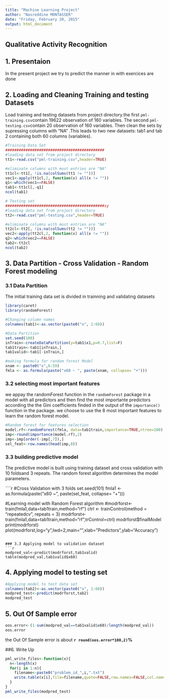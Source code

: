 ```yaml
---
title: "Machine Learning Project"
author: "Nasreddine MONTASSER"
date: "Friday, February 20, 2015"
output: html_document
---
```


Qualitative Activity Recognition
----------------------------------------------------
## 1. Presentaion
In the present project we try to predict the manner in with exercices are done

## 2. Loading and Cleaning Training and testing Datasets
Load training and testing datasets from project directory.the first `pml-training.csv`contain 19622 observation of 160 variables. The second `pml-testing.csv`contain 20 observation of 160 variables. Then  clean the sets by supressing columns with "NA" .This leads to two new datasets: tab1 and tab 2 containing both 60 columns (variables).

````r
#Training Data Set
############################################
#loading data set from project directory
tt1<-read.csv("pml-training.csv",header=TRUE)

#eliminate columns with most entries are "NA"
tt1cl<-tt1[, !is.na(colSums(tt1 != ""))]
vec1<-apply(tt1cl,2, function(x) all(x != ""))
q1<-which(vec1==FALSE)
tab1<-tt1cl[,-q1]
ncol(tab1)

# Testing set
############################################sy
#loading data set from project directory
tt2<-read.csv("pml-testing.csv",header=TRUE)

#eliminate columns with most entries are "NA"
tt2cl<-tt2[, !is.na(colSums(tt2 != ""))]
vec2<-apply(tt2cl,2, function(x) all(x != ""))
q2<-which(vec2==FALSE)
tab2<-tt2cl
ncol(tab2)
````


## 3. Data Partition - Cross Validation - Random Forest modeling

### 3.1 Data Partition

The initial training data set is divided in trainning and validating datasets
```r
library(caret)
library(randomForest)

#Changing column names
colnames(tab1)<-as.vector(paste0("x", 1:60))

#Data Partition
set.seed(100)
inTrain<-createDataPartition(y=tab1$x1,p=0.7,list=F)
tab1train<-tab1[inTrain,]
tab1valid<-tab1[-inTrain,]

#making formula for random forest Model
xnam <- paste0("x",6:59)
fmla <- as.formula(paste("x60 ~ ", paste(xnam, collapse= "+")))
```
### 3.2 selecting most important features 

we appay the randomForest function in the `randomForest` package in  a model with all predictors and then find the most importante predictors according the the Gini coefficients finded in the output of the `importance()` function in the package. we choose to use the 8 most important features to learn the random forest model.

```r
#Random forest for features selection
model.rf<-randomForest(fmla, data=tab1train,importance=TRUE,ntree=100)
imp<-round(importance(model.rf),2)
imp<-imp[order(-imp[,7]),]
sel_feat<-row.names(head(imp,8))

````
### 3.3 building predictive model 

The predictive model is built using training dataset and cross validation with 10 foldsand 3 repeats. The random forest algorithm determines the model parameters.

````r
#Cross Validation with 3 folds 
set.seed(101)
fmla1 <- as.formula(paste("x60 ~ ", paste(sel_feat, collapse= "+")))

#Learning model with Random Forest algorithm
#modrforst<-train(fmla1,data=tab1train,method="rf")
ctrl <- trainControl(method = "repeatedcv", repeats = 3)
modrforst<-train(fmla1,data=tab1train,method="rf",trControl=ctrl)
modrforst$finalModel
print(modrforst)
plot(modrforst,log="y",lwd=2,main="",xlab="Predictors",ylab="Accuracy")
```

### 3.3 Applying model to validation dataset
```r
modpred_val<-predict(modrforst,tab1valid)
table(modpred_val,tab1valid$x60)
```
## 4. Applying model to testing set

```r
#Applying model to test data set
colnames(tab2)<-as.vector(paste0("x", 1:60))
modpred_test<-predict(modrforst,tab2)
modpred_test
```

## 5. Out Of Sample error
```r
oos.error<-(1-sum(modpred_val==tab1valid$x60)/length(modpred_val))
oos.error
```
the Out Of Sample error is about **`r round(oos.error*100,2)`%**

##6. Write Up
```r
pml_write_files<-function(x){
  n<-length(x)
  for(i in 1:n){
    filename<-paste0("problem_id_",i,".txt")
    write.table(x[i],file=filename,quote=FALSE,row.names=FALSE,col.names=FALSE)
  }
}
pml_write_files(modpred_test)
```

